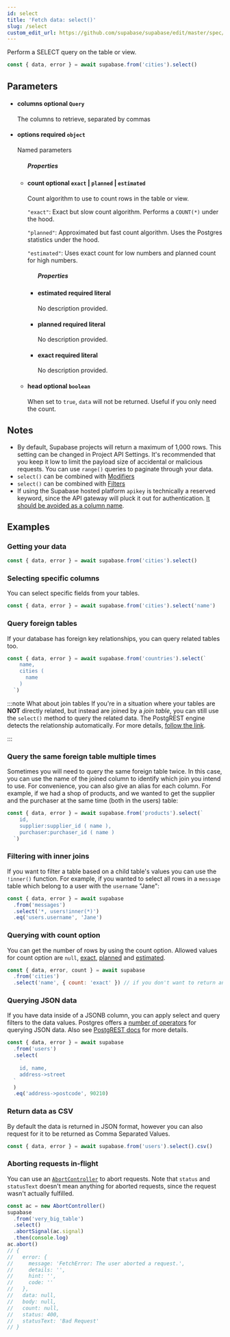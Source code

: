 ```yaml
---
id: select
title: 'Fetch data: select()'
slug: /select
custom_edit_url: https://github.com/supabase/supabase/edit/master/spec/supabase_js_v2_legacy.yml
---
```



Perform a SELECT query on the table or view.

```js
const { data, error } = await supabase.from('cities').select()
```

## Parameters

<ul className="method-list-group">
  
<li className="method-list-item">
  <h4 className="method-list-item-label">
    <span className="method-list-item-label-name">
      columns
    </span>
    <span className="method-list-item-label-badge false">
      optional
    </span>
    <span className="method-list-item-validation">
      <code>Query</code>
    </span>
  </h4>
  <div class="method-list-item-description">

The columns to retrieve, separated by commas

  </div>
  
</li>

<li className="method-list-item">
  <h4 className="method-list-item-label">
    <span className="method-list-item-label-name">
      options
    </span>
    <span className="method-list-item-label-badge required">
      required
    </span>
    <span className="method-list-item-validation">
      <code>object</code>
    </span>
  </h4>
  <div class="method-list-item-description">

Named parameters

  </div>
  
<ul className="method-list-group">
  <h5 class="method-list-title method-list-title-isChild expanded">Properties</h5>

<li className="method-list-item">
  <h4 className="method-list-item-label">
    <span className="method-list-item-label-name">
      count
    </span>
    <span className="method-list-item-label-badge false">
      optional
    </span>
    <span className="method-list-item-validation">
      <code>exact</code> | <code>planned</code> | <code>estimated</code>
    </span>
  </h4>
  <div class="method-list-item-description">

Count algorithm to use to count rows in the table or view.

`"exact"`: Exact but slow count algorithm. Performs a `COUNT(*)` under the
hood.

`"planned"`: Approximated but fast count algorithm. Uses the Postgres
statistics under the hood.

`"estimated"`: Uses exact count for low numbers and planned count for high
numbers.

  </div>
  
<ul className="method-list-group">
  <h5 class="method-list-title method-list-title-isChild expanded">Properties</h5>

<li className="method-list-item">
  <h4 className="method-list-item-label">
    <span className="method-list-item-label-name">
      estimated
    </span>
    <span className="method-list-item-label-badge required">
      required
    </span>
    <span className="method-list-item-validation">
      literal
    </span>
  </h4>
  <div class="method-list-item-description">

No description provided.

  </div>
  
</li>

<li className="method-list-item">
  <h4 className="method-list-item-label">
    <span className="method-list-item-label-name">
      planned
    </span>
    <span className="method-list-item-label-badge required">
      required
    </span>
    <span className="method-list-item-validation">
      literal
    </span>
  </h4>
  <div class="method-list-item-description">

No description provided.

  </div>
  
</li>

<li className="method-list-item">
  <h4 className="method-list-item-label">
    <span className="method-list-item-label-name">
      exact
    </span>
    <span className="method-list-item-label-badge required">
      required
    </span>
    <span className="method-list-item-validation">
      literal
    </span>
  </h4>
  <div class="method-list-item-description">

No description provided.

  </div>
  
</li>

</ul>

</li>

<li className="method-list-item">
  <h4 className="method-list-item-label">
    <span className="method-list-item-label-name">
      head
    </span>
    <span className="method-list-item-label-badge false">
      optional
    </span>
    <span className="method-list-item-validation">
      <code>boolean</code>
    </span>
  </h4>
  <div class="method-list-item-description">

When set to `true`, `data` will not be returned.
Useful if you only need the count.

  </div>
  
</li>

</ul>

</li>

</ul>

## Notes

- By default, Supabase projects will return a maximum of 1,000 rows. This setting can be changed in Project API Settings. It's recommended that you keep it low to limit the payload size of accidental or malicious requests. You can use `range()` queries to paginate through your data.
- `select()` can be combined with [Modifiers](/docs/reference/javascript/using-modifiers)
- `select()` can be combined with [Filters](/docs/reference/javascript/using-filters)
- If using the Supabase hosted platform `apikey` is technically a reserved keyword, since the API gateway will pluck it out for authentication. [It should be avoided as a column name](https://github.com/supabase/supabase/issues/5465).

## Examples

### Getting your data

```js
const { data, error } = await supabase.from('cities').select()
```

### Selecting specific columns

You can select specific fields from your tables.

```js
const { data, error } = await supabase.from('cities').select('name')
```

### Query foreign tables

If your database has foreign key relationships, you can query related tables too.

```js
const { data, error } = await supabase.from('countries').select(`
    name,
    cities (
      name
    )
  `)
```

:::note What about join tables
If you're in a situation where your tables are **NOT** directly related, but instead are joined by a _join table_,
you can still use the `select()` method to query the related data. The PostgREST engine detects the relationship automatically.
For more details, [follow the link](https://postgrest.org/en/latest/api.html#embedding-through-join-tables).

:::

### Query the same foreign table multiple times

Sometimes you will need to query the same foreign table twice.
In this case, you can use the name of the joined column to identify
which join you intend to use. For convenience, you can also give an
alias for each column. For example, if we had a shop of products,
and we wanted to get the supplier and the purchaser at the same time
(both in the users) table:

```js
const { data, error } = await supabase.from('products').select(`
    id,
    supplier:supplier_id ( name ),
    purchaser:purchaser_id ( name )
  `)
```

### Filtering with inner joins

If you want to filter a table based on a child table's values you can use the `!inner()` function. For example, if you wanted
to select all rows in a `message` table which belong to a user with the `username` "Jane":

```js
const { data, error } = await supabase
  .from('messages')
  .select('*, users!inner(*)')
  .eq('users.username', 'Jane')
```

### Querying with count option

You can get the number of rows by using the count option.
Allowed values for count option are `null`, [exact](https://postgrest.org/en/stable/api.html#exact-count), [planned](https://postgrest.org/en/stable/api.html#planned-count) and [estimated](https://postgrest.org/en/stable/api.html#estimated-count).

```js
const { data, error, count } = await supabase
  .from('cities')
  .select('name', { count: 'exact' }) // if you don't want to return any rows, you can use { count: 'exact', head: true }
```

### Querying JSON data

If you have data inside of a JSONB column, you can apply select
and query filters to the data values. Postgres offers a
[number of operators](https://www.postgresql.org/docs/current/functions-json.html)
for querying JSON data. Also see
[PostgREST docs](http://postgrest.org/en/v7.0.0/api.html#json-columns) for more details.

```js
const { data, error } = await supabase
  .from('users')
  .select(
    `
    id, name,
    address->street
  `
  )
  .eq('address->postcode', 90210)
```

### Return data as CSV

By default the data is returned in JSON format, however you can also request for it to be returned as Comma Separated Values.

```js
const { data, error } = await supabase.from('users').select().csv()
```

### Aborting requests in-flight

You can use an [`AbortController`](https://developer.mozilla.org/en-US/docs/Web/API/AbortController) to abort requests. Note that `status` and `statusText` doesn't mean anything for aborted requests, since the request wasn't actually fulfilled.

```js
const ac = new AbortController()
supabase
  .from('very_big_table')
  .select()
  .abortSignal(ac.signal)
  .then(console.log)
ac.abort()
// {
//   error: {
//     message: 'FetchError: The user aborted a request.',
//     details: '',
//     hint: '',
//     code: ''
//   },
//   data: null,
//   body: null,
//   count: null,
//   status: 400,
//   statusText: 'Bad Request'
// }
```
